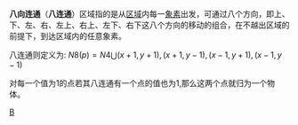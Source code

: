 {{article issues
|
{{Expand|time=2010-02-08T03:05:16+00:00}}
{{Unreferenced|time=2010-02-08T03:05:16+00:00}}
}}
'''八向连通'''（'''八连通'''）区域指的是从[[区域|区域]]内每一[[象素|象素]]出发，可通过八个方向，即上、下、左、右、左上、右上、左下、右下这八个方向的移动的组合，在不越出区域的前提下，到达区域内的任意象素。

八连通则定义为:
<math>N8(p)=N4\bigcup{(x+1,y+1),(x+1,y-1),(x-1,y+1), (x-1,y-1)}</math>

对每一个值为1的点若其八连通有一个点的值也为1,那么这两个点就归为一个物体。

[[Category:图像处理|B]]